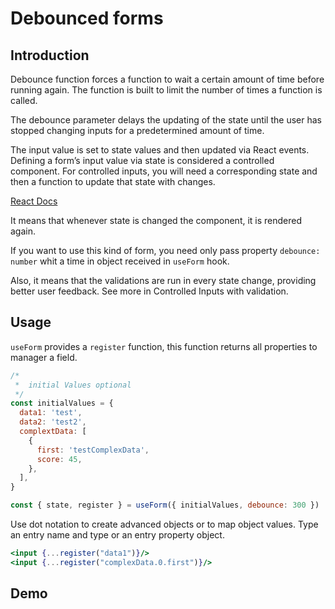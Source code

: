 
<DefaultSeo
  title="Debounced form"
  titleTemplate="Debounced form | useForm"
  description="When you use debounced form the debounce parameter delays the updating of the state until the user has stopped changing inputs for a predetermined amount of time."
/>

# Debounced forms

## Introduction

Debounce function forces a function to wait a certain amount of time before running again. The function is built to limit the number of times a function is called.

The debounce parameter delays the updating of the state until the user has stopped changing inputs for a predetermined amount of time.

The input value is set to state values and then updated via React events. Defining a form’s input value via state is considered a controlled component. For controlled inputs, you will need a corresponding state and then a function to update that state with changes.

[React Docs](https://reactjs.org/docs/forms.html)

It means that whenever state is changed the component, it is rendered again.

If you want to use this kind of form, you need only pass property `debounce: number` whit a time in object received in `useForm` hook.

Also, it means that the validations are run in every state change, providing better user feedback.
See more in Controlled Inputs with validation.

## Usage

`useForm` provides a `register` function, this function returns all properties to manager a field.

```javascript
/*
 *  initial Values optional
 */
const initialValues = {
  data1: 'test',
  data2: 'test2',
  complextData: [
    {
      first: 'testComplexData',
      score: 45,
    },
  ],
}

const { state, register } = useForm({ initialValues, debounce: 300 })
```

Use dot notation to create advanced objects or to map object values. Type an entry name and type or an entry property object.

```jsx
<input {...register("data1")}/>
<input {...register("complexData.0.first")}/>
```

## Demo

<Demo url="https://codesandbox.io/s/use-form-debounced-form-co37c" />
